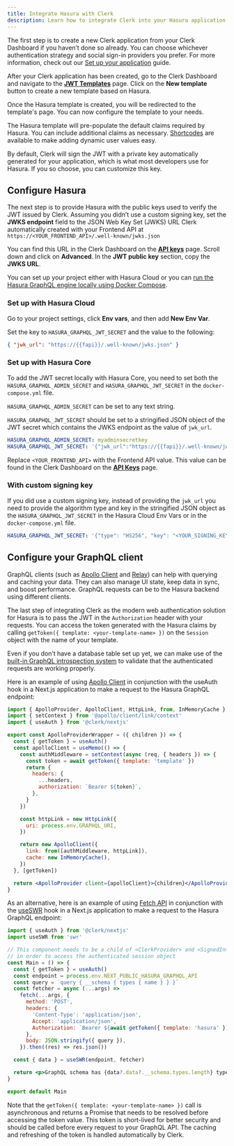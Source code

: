 ```yaml
---
title: Integrate Hasura with Clerk
description: Learn how to integrate Clerk into your Hasura application.
---
```


The first step is to create a new Clerk application from your Clerk Dashboard if you haven’t done so already. You can choose whichever authentication strategy and social sign-in providers you prefer. For more information, check out our [Set up your application](/docs/quickstarts/setup-clerk) guide.

After your Clerk application has been created, go to the Clerk Dashboard and navigate to the **[JWT Templates](https://dashboard.clerk.com/last-active?path=jwt-templates)** page. Click on the **New template** button to create a new template based on Hasura.

<Images
  width={3024}
  height={1652}
  src="/docs/images/integrations/hasura/jwt-template.webp"
  alt="The JWT Templates page in the Clerk Dashboard. The 'New template' button was clicked, and a pop up titled 'New JWT template' is shown. The 'Hasura' template is hovered over."
/>

Once the Hasura template is created, you will be redirected to the template's page. You can now configure the template to your needs.

<Images
  width={3024}
  height={1652}
  src="/docs/images/integrations/hasura/create-template.webp"
  alt="The 'Create new template' page of the JWT Templates page in the Clerk Dashboard."
/>

The Hasura template will pre-populate the default claims required by Hasura. You can include additional claims as necessary. [Shortcodes](/docs/backend-requests/making/jwt-templates#shortcodes) are available to make adding dynamic user values easy.

<Images
  width={3024}
  height={1652}
  src="/docs/images/integrations/hasura/template-shortcodes.webp"
  alt="The 'Create new template' page of the JWT Templates page in the Clerk Dashboard. The page is scrolled down to the 'Claims' section."
/>

By default, Clerk will sign the JWT with a private key automatically generated for your application, which is what most developers use for Hasura. If you so choose, you can customize this key.

## Configure Hasura

The next step is to provide Hasura with the public keys used to verify the JWT issued by Clerk. Assuming you didn’t use a custom signing key, set the **JWKS endpoint** field to the JSON Web Key Set (JWKS) URL Clerk automatically created with your Frontend API at `https://<YOUR_FRONTEND_API>/.well-known/jwks.json`

You can find this URL in the Clerk Dashboard on the **[API keys](https://dashboard.clerk.com/last-active?path=api-keys)** page. Scroll down and click on **Advanced**. In the **JWT public key** section, copy the **JWKS URL**.

<Images
  width={3024}
  height={1648}
  src="/docs/images/integrations/jwks-url.webp"
  alt="The API Keys page in the Clerk Dashboard. A red box outlines the 'Advanced' drop down button. A red arrow is pointing to the copy button next to 'JWKS URL' in the 'JWT public key' section."
/>

You can set up your project either with Hasura Cloud or you can [run the Hasura GraphQL engine locally using Docker Compose](https://hasura.io/docs/latest/graphql/core/getting-started/docker-simple.html#docker-simple).

### Set up with Hasura Cloud

Go to your project settings, click **Env vars**, and then add **New Env Var**.

Set the key to `HASURA_GRAPHQL_JWT_SECRET` and the value to the following:

```json
{ "jwk_url": "https://{{fapi}}/.well-known/jwks.json" }
```

### Set up with Hasura Core

To add the JWT secret locally with Hasura Core, you need to set both the `HASURA_GRAPHQL_ADMIN_SECRET` and `HASURA_GRAPHQL_JWT_SECRET` in the `docker-compose.yml` file.

`HASURA_GRAPHQL_ADMIN_SECRET` can be set to any text string.

`HASURA_GRAPHQL_JWT_SECRET` should be set to a stringified JSON object of the JWT secret which contains the JWKS endpoint as the value of `jwk_url`.

```yaml
HASURA_GRAPHQL_ADMIN_SECRET: myadminsecretkey
HASURA_GRAPHQL_JWT_SECRET: '{"jwk_url":"https://{{fapi}}/.well-known/jwks.json"}'
```

Replace `<YOUR_FRONTEND_API>` with the Frontend API value. This value can be found in the Clerk Dashboard on the **[API Keys](https://dashboard.clerk.com/last-active?path=api-keys)** page.

### With custom signing key

If you did use a custom signing key, instead of providing the `jwk_url` you need to provide the algorithm type and key in the stringified JSON object as the `HASURA_GRAPHQL_JWT_SECRET` in the Hasura Cloud Env Vars or in the `docker-compose.yml` file.

```yaml
HASURA_GRAPHQL_JWT_SECRET: '{"type": "HS256", "key": "<YOUR_SIGNING_KEY>" }'
```

## Configure your GraphQL client

GraphQL clients (such as [Apollo Client](https://github.com/apollographql/apollo-client) and [Relay](https://github.com/facebook/relay)) can help with querying and caching your data. They can also manage UI state, keep data in sync, and boost performance. GraphQL requests can be to the Hasura backend using different clients.

The last step of integrating Clerk as the modern web authentication solution for Hasura is to pass the JWT in the `Authorization` header with your requests. You can access the token generated with the Hasura claims by calling `getToken({ template: <your-template-name> })` on the `Session` object with the name of your template.

Even if you don’t have a database table set up yet, we can make use of the [built-in GraphQL introspection system](https://graphql.org/learn/introspection/) to validate that the authenticated requests are working properly.

Here is an example of using [Apollo Client](https://github.com/apollographql/apollo-client) in conjunction with the useAuth hook in a Next.js application to make a request to the Hasura GraphQL endpoint:

```jsx
import { ApolloProvider, ApolloClient, HttpLink, from, InMemoryCache } from '@apollo/client'
import { setContext } from '@apollo/client/link/context'
import { useAuth } from '@clerk/nextjs'

export const ApolloProviderWrapper = ({ children }) => {
  const { getToken } = useAuth()
  const apolloClient = useMemo(() => {
    const authMiddleware = setContext(async (req, { headers }) => {
      const token = await getToken({ template: 'template' })
      return {
        headers: {
          ...headers,
          authorization: `Bearer ${token}`,
        },
      }
    })

    const httpLink = new HttpLink({
      uri: process.env.GRAPHQL_URI,
    })

    return new ApolloClient({
      link: from([authMiddleware, httpLink]),
      cache: new InMemoryCache(),
    })
  }, [getToken])

  return <ApolloProvider client={apolloClient}>{children}</ApolloProvider>
}
```

As an alternative, here is an example of using [Fetch API](https://developer.mozilla.org/en-US/docs/Web/API/Fetch_API) in conjunction with the [useSWR](https://swr.vercel.app/) hook in a Next.js application to make a request to the Hasura GraphQL endpoint:

```jsx
import { useAuth } from '@clerk/nextjs'
import useSWR from 'swr'

// This component needs to be a child of <ClerkProvider> and <SignedIn>
// in order to access the authenticated session object
const Main = () => {
  const { getToken } = useAuth()
  const endpoint = process.env.NEXT_PUBLIC_HASURA_GRAPHQL_API
  const query = `query { __schema { types { name } } }`
  const fetcher = async (...args) =>
    fetch(...args, {
      method: 'POST',
      headers: {
        'Content-Type': 'application/json',
        Accept: 'application/json',
        Authorization: `Bearer ${await getToken({ template: 'hasura' })}`,
      },
      body: JSON.stringify({ query }),
    }).then((res) => res.json())

  const { data } = useSWR(endpoint, fetcher)

  return <p>GraphQL schema has {data?.data?.__schema.types.length} types</p>
}

export default Main
```

Note that the `getToken({ template: <your-template-name> })` call is asynchronous and returns a Promise that needs to be resolved before accessing the token value. This token is short-lived for better security and should be called before every request to your GraphQL API. The caching and refreshing of the token is handled automatically by Clerk.

